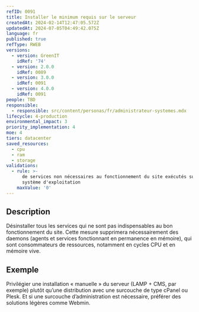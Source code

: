 ```yaml
---
refID: 0091
title: Installer le minimum requis sur le serveur
createdAt: 2024-02-14T12:47:05.572Z
updatedAt: 2024-07-05T04:49:42.075Z
language: fr
published: true
refType: RWEB
versions:
  - version: GreenIT
    idRef: '74'
  - version: 2.0.0
    idRef: 0089
  - version: 3.0.0
    idRef: 0091
  - version: 4.0.0
    idRef: 0091
people: TBD
responsible:
  - responsible: src/content/personas/fr/administrateur-systemes.mdx
lifecycle: 4-production
environmental_impact: 3
priority_implementation: 4
moe: 4
tiers: datacenter
saved_resources:
  - cpu
  - ram
  - storage
validations:
  - rule: >-
      de services non nécessaires au fonctionnement du site exécutés sur le
      système d'exploitation
    maxValue: '0'
---
```


## Description

Désinstaller tous les services qui ne sont pas indispensables au bon fonctionnement du site. Cette mesure supprimera nécessairement des daemons (agents et services fonctionnant en permanence en mémoire), qui sont consommateurs de ressources, notamment en cycles CPU et en mémoire vive.

## Exemple

Privilégier une installation « manuelle » du serveur (LAMP + CMS, par exemple) plutôt qu’une distribution avec une surcouche de type cPanel ou Plesk. Et si une surcouche d’administration est nécessaire, préférer des solutions légères comme Webmin.
